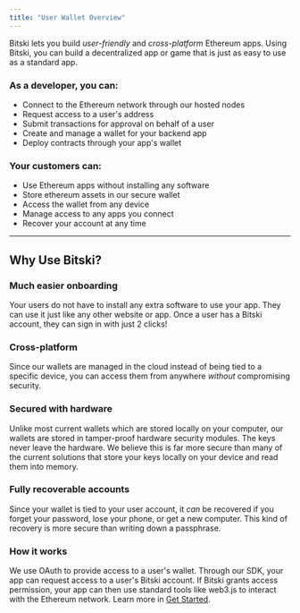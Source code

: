 ```yaml
---
title: "User Wallet Overview"
---
```


Bitski lets you build _user-friendly_ and _cross-platform_ Ethereum apps. Using Bitski, you can build a decentralized app or game that is just as easy to use as a standard app.

### As a developer, you can:

* Connect to the Ethereum network through our hosted nodes
* Request access to a user's address
* Submit transactions for approval on behalf of a user
* Create and manage a wallet for your backend app
* Deploy contracts through your app's wallet

### Your customers can:

* Use Ethereum apps without installing any software
* Store ethereum assets in our secure wallet
* Access the wallet from any device
* Manage access to any apps you connect
* Recover your account at any time

---

## Why Use Bitski?

### Much easier onboarding

Your users do not have to install any extra software to use your app. They can use it just like any other website or app. Once a user has a Bitski account, they can sign in with just 2 clicks!

### Cross-platform

Since our wallets are managed in the cloud instead of being tied to a specific device, you can access them from anywhere _without_ compromising security.

### Secured with hardware

Unlike most current wallets which are stored locally on your computer, our wallets are stored in tamper-proof hardware security modules. The keys never leave the hardware. We believe this is far more secure than many of the current solutions that store your keys locally on your device and read them into memory.

### Fully recoverable accounts

Since your wallet is tied to your user account, it _can_ be recovered if you forget your password, lose your phone, or get a new computer. This kind of recovery is more secure than writing down a passphrase.

### How it works

We use OAuth to provide access to a user's wallet. Through our SDK, your app can request access to a user's Bitski account. If Bitski grants access permission, your app can then use standard tools like web3.js to interact with the Ethereum network. Learn more in [Get Started](/get-started/getting-started-user-wallet).
